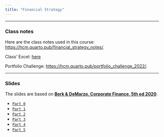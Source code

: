 ```yaml
---
title: "Financial Strategy"
---
```


___

### Class notes

Here are the class notes used in this course: [https://hcm.quarto.pub/financial_strategy_notes/](https://hcm.quarto.pub/financial_strategy_notes/).

Class' Excel: [here](https://fgvbr-my.sharepoint.com/:x:/g/personal/henrique_martins_fgv_br/EQA5e-0XS4ZDshe82pqq1n0B10ZciT6M7JpGSr-jrzHw1Q?e=og9dmX)

Portfolio Challenge: [https://hcm.quarto.pub/portfolio_challenge_2022/](https://hcm.quarto.pub/portfolio_challenge_2022/).

___


###  Slides

The slides are based on [**Berk & DeMarzo, Corporate Finance, 5th ed 2020**](https://www.amazon.com.br/Corporate-Finance-Global-Jonathan-Berk/dp/1292304154).


-   [`Part 0`](https://hcm.quarto.pub/financial_strategy_part_0/)
-   [`Part 1`](https://hcm.quarto.pub/financial_strategy_part_1/)
-   [`Part 2`](https://hcm.quarto.pub/financial_strategy_part_2/)
-   [`Part 3`](https://hcm.quarto.pub/financial_strategy_part_3/)
-   [`Part 4`](https://hcm.quarto.pub/financial_strategy_part_4/)
-   [`Part 5`](https://hcm.quarto.pub/financial_strategy_part_5/)


